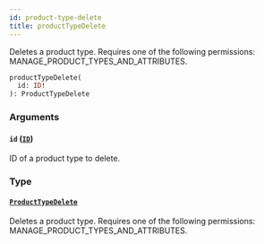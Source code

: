 ```yaml
---
id: product-type-delete
title: productTypeDelete
---
```


Deletes a product type. Requires one of the following permissions: MANAGE_PRODUCT_TYPES_AND_ATTRIBUTES.

```graphql
productTypeDelete(
  id: ID!
): ProductTypeDelete
```

### Arguments

#### `id` ([`ID`](../../../developer/api-reference/scalars/id))

ID of a product type to delete.

### Type

#### [`ProductTypeDelete`](../../../developer/api-reference/objects/product-type-delete)

Deletes a product type. Requires one of the following permissions: MANAGE_PRODUCT_TYPES_AND_ATTRIBUTES.
